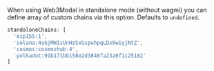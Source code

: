 When using Web3Modal in standalone mode (without wagmi) you can define array of custom chains via this option. Defaults to `undefined`.

```ts
standaloneChains: [
  'eip155:1',
  'solana:4sGjMW1sUnHzSxGspuhpqLDx6wiyjNtZ',
  'cosmos:cosmoshub-4',
  'polkadot:91b171bb158e2d3848fa23a9f1c25182'
]
```
